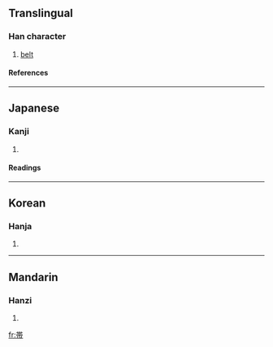 {{see|帶}}

==Translingual==
===Han character===
{{Han char|rn=50|rad=巾|as=07|sn=10|four=|canj=廿十月中月 (TJBLB), X廿十月中 (XTJBL)}}
# [[belt]]
====References====
{{Han ref|kx=0332.121|dkj=08929|dj=0638.100|hdz=10739.120|uh=5E2F|ud=24111}}
----
==Japanese==
===Kanji===
{{ja-kanji|grade=|rs=巾07}}
# {{defn|Japanese}} 
====Readings====
{{ja-readings|on=[[たい]] (tai)|kun=[[おび]] (obi), [[おびる]] (obiru)}}
----
==Korean==
===Hanja===
{{ko-hanja|hangeul=대|rv=dae|mr=tae}}
# {{defn|Korean}}
----
==Mandarin==
===Hanzi===
{{cmn-hanzi|pin=[[dài]] (dai4)|wg=tai<sup>4</sup>}}
# {{defn|Mandarin}}

[[fr:帯]]